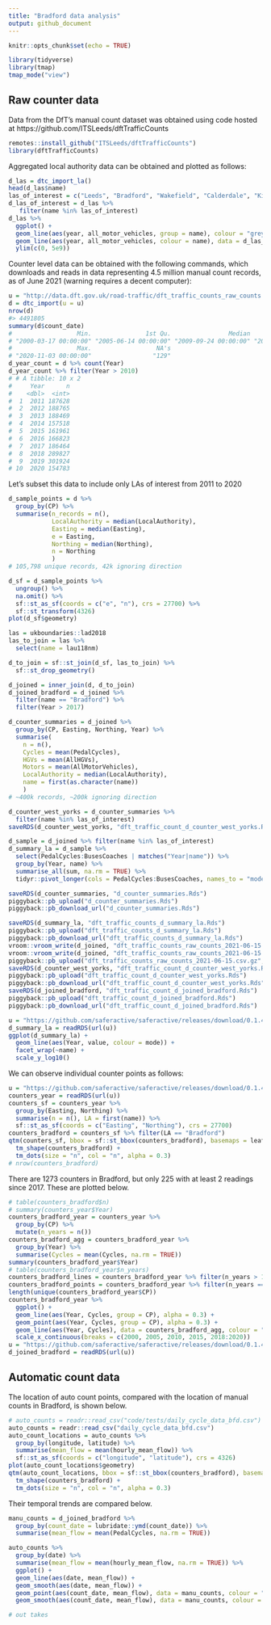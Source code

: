 ```yaml
---
title: "Bradford data analysis"
output: github_document
---
```


```r
knitr::opts_chunk$set(echo = TRUE)
```

```r
library(tidyverse)
library(tmap)
tmap_mode("view")
```


## Raw counter data

Data from the DfT's manual count dataset was obtained using code hosted at https://github.com/ITSLeeds/dftTrafficCounts

```r
remotes::install_github("ITSLeeds/dftTrafficCounts")
library(dftTrafficCounts)
```

Aggregated local authority data can be obtained and plotted as follows:


```r
d_las = dtc_import_la()
head(d_las$name)
las_of_interest = c("Leeds", "Bradford", "Wakefield", "Calderdale", "Kirklees")
d_las_of_interest = d_las %>%
   filter(name %in% las_of_interest)
d_las %>% 
  ggplot() +
  geom_line(aes(year, all_motor_vehicles, group = name), colour = "grey") +
  geom_line(aes(year, all_motor_vehicles, colour = name), data = d_las_of_interest, size = 1.2) +
  ylim(c(0, 5e9))
```

Counter level data can be obtained with the following commands, which downloads and reads in data representing 4.5 million manual count records, as of June 2021 (warning requires a decent computer):

```r
u = "http://data.dft.gov.uk/road-traffic/dft_traffic_counts_raw_counts.zip"
d = dtc_import(u = u)
nrow(d)
#> 4491805
summary(d$count_date)
#                  Min.               1st Qu.                Median                  Mean               3rd Qu. 
# "2000-03-17 00:00:00" "2005-06-14 00:00:00" "2009-09-24 00:00:00" "2010-06-22 13:06:26" "2015-10-07 00:00:00" 
#                  Max.                  NA's 
# "2020-11-03 00:00:00"                 "129" 
d_year_count = d %>% count(Year)
d_year_count %>% filter(Year > 2010)
# # A tibble: 10 x 2
#     Year      n
#    <dbl>  <int>
#  1  2011 187628
#  2  2012 188765
#  3  2013 188469
#  4  2014 157518
#  5  2015 161961
#  6  2016 166823
#  7  2017 186464
#  8  2018 289827
#  9  2019 301924
# 10  2020 154783
```

Let's subset this data to include only LAs of interest from 2011 to 2020

```r
d_sample_points = d %>% 
  group_by(CP) %>% 
  summarise(n_records = n(),
            LocalAuthority = median(LocalAuthority),
            Easting = median(Easting),
            e = Easting,
            Northing = median(Northing),
            n = Northing
            )
# 105,798 unique records, 42k ignoring direction

d_sf = d_sample_points %>% 
  ungroup() %>% 
  na.omit() %>% 
  sf::st_as_sf(coords = c("e", "n"), crs = 27700) %>% 
  sf::st_transform(4326)
plot(d_sf$geometry)

las = ukboundaries::lad2018
las_to_join = las %>% 
  select(name = lau118nm)

d_to_join = sf::st_join(d_sf, las_to_join) %>% 
  sf::st_drop_geometry()

d_joined = inner_join(d, d_to_join)
d_joined_bradford = d_joined %>% 
  filter(name == "Bradford") %>% 
  filter(Year > 2017)

d_counter_summaries = d_joined %>% 
  group_by(CP, Easting, Northing, Year) %>% 
  summarise(
    n = n(),
    Cycles = mean(PedalCycles),
    HGVs = mean(AllHGVs),
    Motors = mean(AllMotorVehicles),
    LocalAuthority = median(LocalAuthority),
    name = first(as.character(name))
    )
# ~400k records, ~200k ignoring direction

d_counter_west_yorks = d_counter_summaries %>% 
  filter(name %in% las_of_interest)
saveRDS(d_counter_west_yorks, "dft_traffic_count_d_counter_west_yorks.Rds")

d_sample = d_joined %>% filter(name %in% las_of_interest)
d_summary_la = d_sample %>%
  select(PedalCycles:BusesCoaches | matches("Year|name")) %>% 
  group_by(Year, name) %>%
  summarise_all(sum, na.rm = TRUE) %>%
  tidyr::pivot_longer(cols = PedalCycles:BusesCoaches, names_to = "mode")
```

```r
saveRDS(d_counter_summaries, "d_counter_summaries.Rds")
piggyback::pb_upload("d_counter_summaries.Rds")
piggyback::pb_download_url("d_counter_summaries.Rds")

saveRDS(d_summary_la, "dft_traffic_counts_d_summary_la.Rds")
piggyback::pb_upload("dft_traffic_counts_d_summary_la.Rds")
piggyback::pb_download_url("dft_traffic_counts_d_summary_la.Rds")
vroom::vroom_write(d_joined, "dft_traffic_counts_raw_counts_2021-06-15.csv")
vroom::vroom_write(d_joined, "dft_traffic_counts_raw_counts_2021-06-15.csv.gz")
piggyback::pb_upload("dft_traffic_counts_raw_counts_2021-06-15.csv.gz", repo = "itsleeds/dftTrafficCounts")
saveRDS(d_counter_west_yorks, "dft_traffic_count_d_counter_west_yorks.Rds")
piggyback::pb_upload("dft_traffic_count_d_counter_west_yorks.Rds")
piggyback::pb_download_url("dft_traffic_count_d_counter_west_yorks.Rds")
saveRDS(d_joined_bradford, "dft_traffic_count_d_joined_bradford.Rds")
piggyback::pb_upload("dft_traffic_count_d_joined_bradford.Rds")
piggyback::pb_download_url("dft_traffic_count_d_joined_bradford.Rds")


```

```r
u = "https://github.com/saferactive/saferactive/releases/download/0.1.4/dft_traffic_counts_d_summary_la.Rds"
d_summary_la = readRDS(url(u))
ggplot(d_summary_la) +
  geom_line(aes(Year, value, colour = mode)) +
  facet_wrap(~name) +
  scale_y_log10()
```

We can observe individual counter points as follows:

```r
u = "https://github.com/saferactive/saferactive/releases/download/0.1.4/dft_traffic_count_d_counter_west_yorks.Rds"
counters_year = readRDS(url(u))
counters_sf = counters_year %>% 
  group_by(Easting, Northing) %>% 
  summarise(n = n(), LA = first(name)) %>% 
  sf::st_as_sf(coords = c("Easting", "Northing"), crs = 27700)
counters_bradford = counters_sf %>% filter(LA == "Bradford")
qtm(counters_sf, bbox = sf::st_bbox(counters_bradford), basemaps = leaflet::providers$OpenStreetMap.Mapnik) +
  tm_shape(counters_bradford) +
  tm_dots(size = "n", col = "n", alpha = 0.3) 
# nrow(counters_bradford)
```

There are 1273 counters in Bradford, but only 225 with at least 2 readings since 2017.
These are plotted below.

```r
# table(counters_bradford$n)
# summary(counters_year$Year)
counters_bradford_year = counters_year %>% 
  group_by(CP) %>% 
  mutate(n_years = n()) 
counters_bradford_agg = counters_bradford_year %>% 
  group_by(Year) %>% 
  summarise(Cycles = mean(Cycles, na.rm = TRUE))
summary(counters_bradford_year$Year)
# table(counters_bradford_year$n_years)
counters_bradford_lines = counters_bradford_year %>% filter(n_years > 1)
counters_bradford_points = counters_bradford_year %>% filter(n_years == 1)
length(unique(counters_bradford_year$CP))
counters_bradford_year %>% 
  ggplot() +
  geom_line(aes(Year, Cycles, group = CP), alpha = 0.3) +
  geom_point(aes(Year, Cycles, group = CP), alpha = 0.3) +
  geom_line(aes(Year, Cycles), data = counters_bradford_agg, colour = "orange", size = 3) +
  scale_x_continuous(breaks = c(2000, 2005, 2010, 2015, 2018:2020))
u = "https://github.com/saferactive/saferactive/releases/download/0.1.4/dft_traffic_count_d_joined_bradford.Rds"
d_joined_bradford = readRDS(url(u))
```




## Automatic count data

The location of auto count points, compared with the location of manual counts in Bradford, is shown below.

```r
# auto_counts = readr::read_csv("code/tests/daily_cycle_data_bfd.csv")
auto_counts = readr::read_csv("daily_cycle_data_bfd.csv")
auto_count_locations = auto_counts %>% 
  group_by(longitude, latitude) %>% 
  summarise(mean_flow = mean(hourly_mean_flow)) %>% 
  sf::st_as_sf(coords = c("longitude", "latitude"), crs = 4326)
plot(auto_count_locations$geometry)
qtm(auto_count_locations, bbox = sf::st_bbox(counters_bradford), basemaps = leaflet::providers$OpenStreetMap.Mapnik) +
  tm_shape(counters_bradford) +
  tm_dots(size = "n", col = "n", alpha = 0.3) 
```

Their temporal trends are compared below.

```r
manu_counts = d_joined_bradford %>% 
  group_by(count_date = lubridate::ymd(count_date)) %>% 
  summarise(mean_flow = mean(PedalCycles, na.rm = TRUE))

auto_counts %>% 
  group_by(date) %>% 
  summarise(mean_flow = mean(hourly_mean_flow, na.rm = TRUE)) %>% 
  ggplot() +
  geom_line(aes(date, mean_flow)) +
  geom_smooth(aes(date, mean_flow)) +
  geom_point(aes(count_date, mean_flow), data = manu_counts, colour = "red") +
  geom_smooth(aes(count_date, mean_flow), data = manu_counts, colour = "red") 

```




```r
# out takes
```

